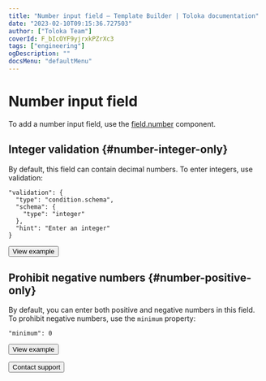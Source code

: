 ```yaml
---
title: "Number input field — Template Builder | Toloka documentation"
date: "2023-02-10T09:15:36.727503"
author: ["Toloka Team"]
coverId: F_bIcOYF9yjrxkPZrXc3
tags: ["engineering"]
ogDescription: ""
docsMenu: "defaultMenu"
---
```



# Number input field

To add a number input field, use the [field.number](/docs/template-builder/reference/field.number) component.

## Integer validation {#number-integer-only}

By default, this field can contain decimal numbers. To enter integers, use validation:

```
"validation": {
  "type": "condition.schema",
  "schema": {
    "type": "integer"
  },
  "hint": "Enter an integer"
}
```

<Button themeColor="light" view="default" size="l" type="link" url="https://ya.cc/t/ly07NbGi3ttExb">View example</Button>

## Prohibit negative numbers {#number-positive-only}

By default, you can enter both positive and negative numbers in this field. To prohibit negative numbers, use the `minimum` property:

```
"minimum": 0
```

<Button themeColor="light" view="default" size="l" type="link" url="https://ya.cc/t/-jTT88IN3ttEyM">View example</Button>

<Button themeColor="light" view="default" size="l" type="link" url="/docs/guide/troubleshooting/support?form-source=template-builder-operations-components-for-numbers">Contact support</Button>
